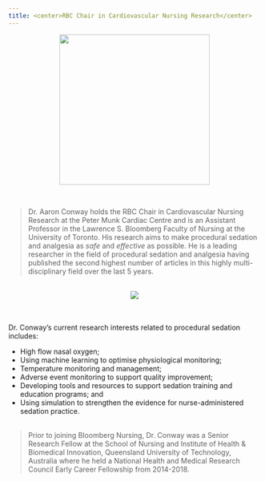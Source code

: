 ```yaml
---
title: <center>RBC Chair in Cardiovascular Nursing Research</center>
---
```


<center><img id="img-me" src="images/Picture1.png" width="300px" height="auto"></center>
<br>


>Dr. Aaron Conway holds the RBC Chair in Cardiovascular Nursing Research at the Peter Munk Cardiac Centre and is an Assistant Professor in the Lawrence S. Bloomberg Faculty of Nursing at the University of Toronto. His research aims to make procedural sedation and analgesia as *safe* and *effective* as possible. He is a leading researcher in the field of procedural sedation and analgesia having published the second highest number of articles in this highly multi-disciplinary field over the last 5 years.

<br>
<center><img src="authors.png"></center>
<br><br>
Dr. Conway’s current research interests related to procedural sedation includes:

- High flow nasal oxygen;
- Using machine learning to optimise physiological monitoring;
- Temperature monitoring and management;
- Adverse event monitoring to support quality improvement;
- Developing tools and resources to support sedation training and education programs; and
- Using simulation to strengthen the evidence for nurse-administered sedation practice.
<br><br>

>Prior to joining Bloomberg Nursing, Dr. Conway was a Senior Research Fellow at the School of Nursing and Institute of Health & Biomedical Innovation, Queensland University of Technology, Australia where he held a National Health and Medical Research Council Early Career Fellowship from 2014-2018.



